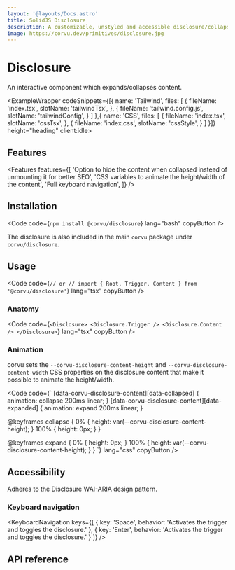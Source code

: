 ```yaml
---
layout: '@layouts/Docs.astro'
title: SolidJS Disclosure
description: A customizable, unstyled and accessible disclosure/collapsible component for SolidJS
image: https://corvu.dev/primitives/disclosure.jpg
---
```


# Disclosure

An interactive component which expands/collapses content.

<PackageInfo packageName="@corvu/disclosure" />

<ExampleWrapper codeSnippets={[{
  name: 'Tailwind',
  files: [
    {
      fileName: 'index.tsx',
      slotName: 'tailwindTsx',
    },
    {
      fileName: 'tailwind.config.js',
      slotName: 'tailwindConfig',
    }
  ]
},{
  name: 'CSS',
  files: [
    {
      fileName: 'index.tsx',
      slotName: 'cssTsx',
    },
    {
      fileName: 'index.css',
      slotName: 'cssStyle',
    }
  ]
}]} height="heading" client:idle>
  <BasicExample client:idle />
  <RawCode slot="tailwindTsx" code={TailwindTsx} lang="tsx" />
  <RawCode slot="tailwindConfig" code={TailwindConfig} lang="js" />
  <RawCode slot="cssTsx" code={CssTsx} lang="tsx" />
  <RawCode slot="cssStyle" code={CssStyle} lang="css" />
</ExampleWrapper>

## Features
<Features features={[
  'Option to hide the content when collapsed instead of unmounting it for better SEO',
  'CSS variables to animate the height/width of the content',
  'Full keyboard navigation',
]} />

## Installation

<Code code={`
npm install @corvu/disclosure
`} lang="bash" copyButton />

The disclosure is also included in the main `corvu` package under `corvu/disclosure`.

## Usage
<Code code={`
// or
// import { Root, Trigger, Content } from '@corvu/disclosure'
`} lang="tsx" copyButton />

### Anatomy

<Code code={`
<Disclosure>
  <Disclosure.Trigger />
  <Disclosure.Content />
</Disclosure>
`} lang="tsx" copyButton />

### Animation
corvu sets the `--corvu-disclosure-content-height` and `--corvu-disclosure-content-width` CSS properties on the disclosure content that make it possible to animate the height/width.

<Code code={`
[data-corvu-disclosure-content][data-collapsed] {
  animation: collapse 200ms linear;
}
[data-corvu-disclosure-content][data-expanded] {
  animation: expand 200ms linear;
}

@keyframes collapse {
  0% {
    height: var(--corvu-disclosure-content-height);
  }
  100% {
    height: 0px;
  }
}

@keyframes expand {
  0% {
    height: 0px;
  }
  100% {
    height: var(--corvu-disclosure-content-height);
  }
}
`} lang="css" copyButton />

## Accessibility
Adheres to the <Link href="https://www.w3.org/WAI/ARIA/apg/patterns/disclosure/" newTab>Disclosure WAI-ARIA design pattern</Link>.

### Keyboard navigation

<KeyboardNavigation keys={[
  {
    key: 'Space',
    behavior: 'Activates the trigger and toggles the disclosure.'
  },
  {
    key: 'Enter',
    behavior: 'Activates the trigger and toggles the disclosure.'
  }
]} />

## API reference

<ApiReference library={Disclosure} />
